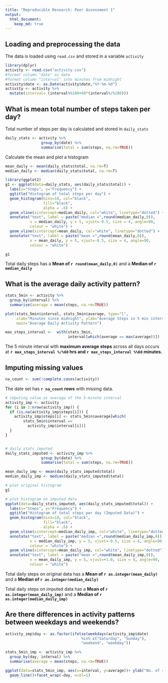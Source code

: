 ```yaml
---
title: "Reproducible Research: Peer Assessment 1"
output: 
  html_document:
    keep_md: true
---
```



## Loading and preprocessing the data
The data is loaded using `read.csv` and stored in a variable `activity`
```r
library(dplyr)
activity <- read.csv("activity.csv")
#format column "date" as date
#format column "interval" into minutes from midnight
activity$date <- as.Date(activity$date,"%Y-%m-%d")
activity <- activity %>%
  mutate(interval= (interval%%100+60*(interval%/%100)))
```


## What is mean total number of steps taken per day?
Total number of steps per day is calculated and stored in `daily_stats`
```r
daily_stats <- activity %>%
                group_by(date) %>%
                summarise(total = sum(steps, na.rm=TRUE))
```


Calculate the mean and plot a histogram

```r
mean_daily <- mean(daily_stats$total, na.rm=T)
median_daily <- median(daily_stats$total, na.rm=T)

library(ggplot2)
g1 <- ggplot(data=daily_stats, aes(daily_stats$total)) +
  labs(x="Steps", y="Frequency") +
  ggtitle("Histogram of total steps per day") +      
  geom_histogram(bins=10, col="black", 
                 fill="black", 
                 alpha = .6) +
  geom_vline(xintercept=median_daily, col="white", linetype="dotted") + 
  annotate("text", label = paste("median =",round(median_daily,0)), 
           x = median_daily, y = 5, vjust=-0.5, size = 4, angle=90, 
           colour = "white") +
  geom_vline(xintercept=mean_daily, col="white", linetype="dotted") + 
  annotate("text", label = paste("mean =",round(mean_daily,0)), 
           x = mean_daily, y = 5, vjust=-0.5, size = 4, angle=90, 
           colour = "white")

g1
```

Total daily steps has a **Mean of `r round(mean_daily,0)`** and a **Median of `r median_daily`**     


## What is the average daily activity pattern?
```r
stats_5min <- activity %>%
  group_by(interval) %>%
  summarise(average = mean(steps, na.rm=TRUE))

plot(stats_5min$interval, stats_5min$average, type="l", 
     xlab="Minutes since midnight", ylab="Average Steps in 5 min interval",
     main="Average Daily Activity Pattern")

max_steps_interval <-  with(stats_5min, 
                            interval[which(average == max(average))])
```

The 5 minute interval with **maximum average steps** across all days occurs at 
**`r max_steps_interval %/%60` hrs and `r max_steps_interval %%60` minutes.** 


## Imputing missing values
```r
na_count <- sum(!complete.cases(activity))
```
The date set has **`r na_count` rows** with missing data.

```r
# imputing value as average of the 5-minute interval
activity_imp <- activity
for (i in 1:nrow(activity_imp)) {
  if (is.na(activity_imp$steps[i])) {
    activity_imp$steps[i] <- stats_5min$average[which(
        stats_5min$interval ==
          activity_imp$interval[i])]
  }
}


# daily stats imputed
daily_stats_imputed <- activity_imp %>%
                group_by(date) %>%
                summarise(total = sum(steps, na.rm=TRUE))

mean_daily_imp <- mean(daily_stats_imputed$total)
median_daily_imp <- median(daily_stats_imputed$total)

# plot original histogram
g1

# plot histogram on imputed data
ggplot(data=daily_stats_imputed, aes(daily_stats_imputed$total)) +
  labs(x="Steps", y="Frequency") +
  ggtitle("Histogram of total steps per day (Imputed Data)") +      
  geom_histogram(bins=10, col="black", 
                 fill="black", 
                 alpha = .6) +
  geom_vline(xintercept=median_daily_imp, col="white", linetype="dotted") + 
  annotate("text", label = paste("median =",round(median_daily_imp,0)), 
           x = median_daily_imp, y = 5, vjust=-0.5, size = 4, angle=90, 
           colour = "white") +
  geom_vline(xintercept=mean_daily_imp, col="white", linetype="dotted") + 
  annotate("text", label = paste("mean =",round(mean_daily_imp,0)), 
           x = mean_daily_imp, y = 5, vjust=+1.0, size = 4, angle=90, 
           colour = "white")

```

Total daily steps on original data has a **Mean of `r as.integer(mean_daily)`** and a **Median of `r as.integer(median_daily)`**     

Total daily steps on imputed data has a **Mean of `r as.integer(mean_daily_imp)`** and a **Median of `r as.integer(median_daily_imp)`**     



## Are there differences in activity patterns between weekdays and weekends?
```r
activity_imp$day <- as.factor(ifelse(weekdays(activity_imp$date) 
                                  %in% c("Saturday", "Sunday"), 
                                  "weekend", "weekday"))

stats_5min_imp <- activity_imp %>%
  group_by(day, interval) %>%
  summarise(average = mean(steps, na.rm=TRUE))

ggplot(data=stats_5min_imp, aes(x=interval, y=average))+ ylab("No. of steps") +
  geom_line()+facet_wrap(~day, ncol=1)
```
